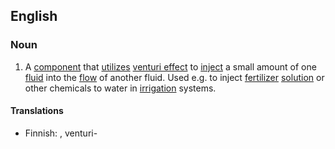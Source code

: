 ==English==

===Noun===
{{en-noun|head=[[venturi]] [[injector]]}}

# A [[component]] that [[utilizes]] [[venturi effect]] to [[inject]] a small amount of one [[fluid]] into the [[flow]] of another fluid. Used e.g. to inject [[fertilizer]] [[solution]] or other chemicals to water in [[irrigation]] systems.

====Translations====
{{trans-top|component}}
* Finnish: {{t|fi|venturi}}, venturi-{{t+|fi|suutin}}
{{trans-mid}}
{{trans-bottom}}